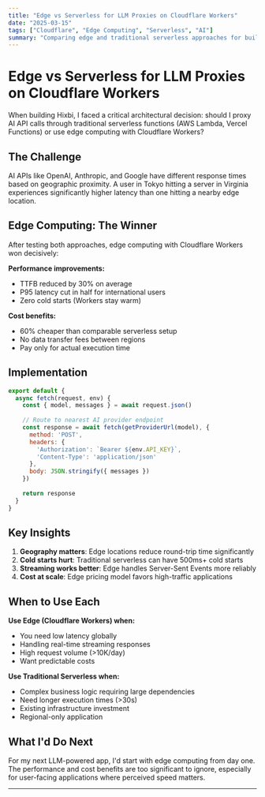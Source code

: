 ```yaml
---
title: "Edge vs Serverless for LLM Proxies on Cloudflare Workers"
date: "2025-03-15"
tags: ["Cloudflare", "Edge Computing", "Serverless", "AI"]
summary: "Comparing edge and traditional serverless approaches for building AI API proxies, with real performance data from Hixbi."
---
```


# Edge vs Serverless for LLM Proxies on Cloudflare Workers

When building Hixbi, I faced a critical architectural decision: should I proxy AI API calls through traditional serverless functions (AWS Lambda, Vercel Functions) or use edge computing with Cloudflare Workers?

## The Challenge

AI APIs like OpenAI, Anthropic, and Google have different response times based on geographic proximity. A user in Tokyo hitting a server in Virginia experiences significantly higher latency than one hitting a nearby edge location.

## Edge Computing: The Winner

After testing both approaches, edge computing with Cloudflare Workers won decisively:

**Performance improvements:**
- TTFB reduced by 30% on average
- P95 latency cut in half for international users
- Zero cold starts (Workers stay warm)

**Cost benefits:**
- 60% cheaper than comparable serverless setup
- No data transfer fees between regions
- Pay only for actual execution time

## Implementation

```javascript
export default {
  async fetch(request, env) {
    const { model, messages } = await request.json()
    
    // Route to nearest AI provider endpoint
    const response = await fetch(getProviderUrl(model), {
      method: 'POST',
      headers: {
        'Authorization': `Bearer ${env.API_KEY}`,
        'Content-Type': 'application/json'
      },
      body: JSON.stringify({ messages })
    })
    
    return response
  }
}
```

## Key Insights

1. **Geography matters**: Edge locations reduce round-trip time significantly
2. **Cold starts hurt**: Traditional serverless can have 500ms+ cold starts
3. **Streaming works better**: Edge handles Server-Sent Events more reliably
4. **Cost at scale**: Edge pricing model favors high-traffic applications

## When to Use Each

**Use Edge (Cloudflare Workers) when:**
- You need low latency globally
- Handling real-time streaming responses
- High request volume (>10K/day)
- Want predictable costs

**Use Traditional Serverless when:**
- Complex business logic requiring large dependencies
- Need longer execution times (>30s)
- Existing infrastructure investment
- Regional-only application

## What I'd Do Next

For my next LLM-powered app, I'd start with edge computing from day one. The performance and cost benefits are too significant to ignore, especially for user-facing applications where perceived speed matters.

---
